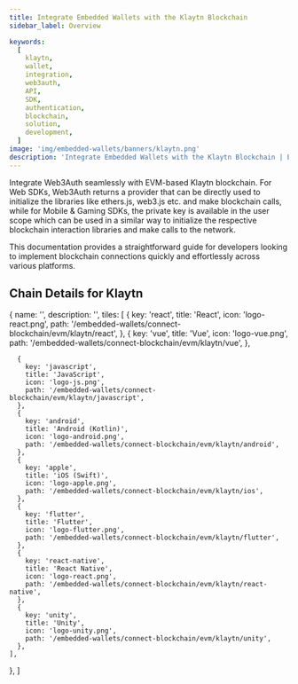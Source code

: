 ```yaml
---
title: Integrate Embedded Wallets with the Klaytn Blockchain
sidebar_label: Overview

keywords:
  [
    klaytn,
    wallet,
    integration,
    web3auth,
    API,
    SDK,
    authentication,
    blockchain,
    solution,
    development,
  ]
image: 'img/embedded-wallets/banners/klaytn.png'
description: 'Integrate Embedded Wallets with the Klaytn Blockchain | Embedded Wallets'
---
```



Integrate Web3Auth seamlessly with EVM-based Klaytn blockchain. For Web SDKs, Web3Auth returns a provider that can be directly used to initialize the libraries like ethers.js, web3.js etc. and make blockchain calls, while for Mobile & Gaming SDKs, the private key is available in the user scope which can be used in a similar way to initialize the respective blockchain interaction libraries and make calls to the network.

This documentation provides a straightforward guide for developers looking to implement blockchain connections quickly and effortlessly across various platforms.

## Chain Details for Klaytn

<ChainDetailsKlaytn />

  {
    name: '',
    description: '',
    tiles: [
      {
        key: 'react',
        title: 'React',
        icon: 'logo-react.png',
        path: '/embedded-wallets/connect-blockchain/evm/klaytn/react',
      },
            {
        key: 'vue',
        title: 'Vue',
        icon: 'logo-vue.png',
        path: '/embedded-wallets/connect-blockchain/evm/klaytn/vue',
      },

      {
        key: 'javascript',
        title: 'JavaScript',
        icon: 'logo-js.png',
        path: '/embedded-wallets/connect-blockchain/evm/klaytn/javascript',
      },
      {
        key: 'android',
        title: 'Android (Kotlin)',
        icon: 'logo-android.png',
        path: '/embedded-wallets/connect-blockchain/evm/klaytn/android',
      },
      {
        key: 'apple',
        title: 'iOS (Swift)',
        icon: 'logo-apple.png',
        path: '/embedded-wallets/connect-blockchain/evm/klaytn/ios',
      },
      {
        key: 'flutter',
        title: 'Flutter',
        icon: 'logo-flutter.png',
        path: '/embedded-wallets/connect-blockchain/evm/klaytn/flutter',
      },
      {
        key: 'react-native',
        title: 'React Native',
        icon: 'logo-react.png',
        path: '/embedded-wallets/connect-blockchain/evm/klaytn/react-native',
      },
      {
        key: 'unity',
        title: 'Unity',
        icon: 'logo-unity.png',
        path: '/embedded-wallets/connect-blockchain/evm/klaytn/unity',
      },
    ],

},
]

<Tiles tileGroups={Klaytn} />
